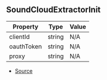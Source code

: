 ## SoundCloudExtractorInit

| Property | Type | Value |
| ----------- | ----------- | ----------- |
| clientId | string | N/A |
| oauthToken | string | N/A |
| proxy | string | N/A |


- [Source](https://github.com/Androz2091/discord-player/blob/f2dbc02/packages/extractor/src/extractors/SoundCloudExtractor.ts#L14)